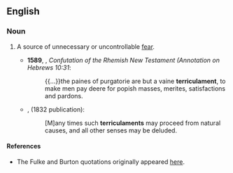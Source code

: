 ==English==

===Noun===
{{en-noun}}
# {{lb|en|obsolete}} A source of unnecessary or uncontrollable [[fear]].
#* '''1589''', {{w|William Fulke}}, ''Confutation of the Rhemish New Testament (Annotation on Hebrews 10:31'':
#*: {{...}}the paines of purgatorie are but a vaine '''terriculament''', to make men pay deere for popish masses, merites, satisfactions and pardons.
#* {{RQ:RBrtn AntmyMlncly}}, (1832 publication):
#*: [M]any times such '''terriculaments''' may proceed from natural causes, and all other senses may be deluded.

====References====
* The Fulke and Burton quotations originally appeared [http://home.comcast.net/~wwftd/ here].